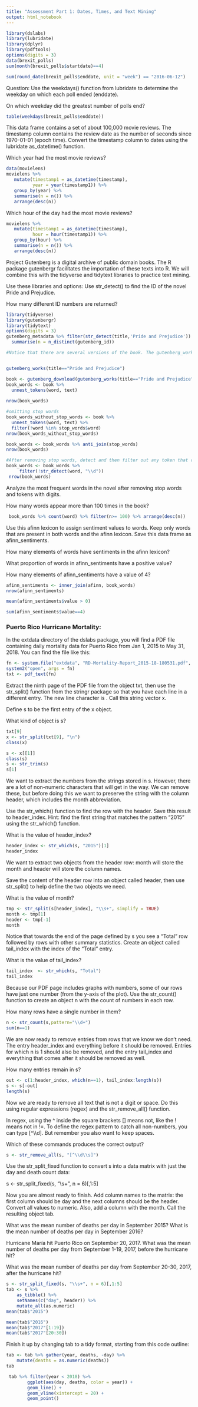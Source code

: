 ```yaml
---
title: "Assessment Part 1: Dates, Times, and Text Mining"
output: html_notebook
---
```




```r
library(dslabs)
library(lubridate)
library(dplyr)
library(pdftools)
options(digits = 3)  
data(brexit_polls)
sum(month(brexit_polls$startdate)==4)

sum(round_date(brexit_polls$enddate, unit = "week") == "2016-06-12")
```

Question: Use the weekdays() function from lubridate to determine the weekday on which each poll ended (enddate).

On which weekday did the greatest number of polls end?
```r
table(weekdays(brexit_polls$enddate))
```

This data frame contains a set of about 100,000 movie reviews. The timestamp column contains the review date as the number of seconds since 1970-01-01 (epoch time).
Convert the timestamp column to dates using the lubridate as_datetime() function.

Which year had the most movie reviews?
```r
data(movielens)
movielens %>%
   mutate(timestamp1 = as_datetime(timestamp),
          year = year(timestamp1)) %>%
   group_by(year) %>%
   summarise(n = n()) %>%
   arrange(desc(n))
```
Which hour of the day had the most movie reviews?
```r
movielens %>%
   mutate(timestamp1 = as_datetime(timestamp),
          hour = hour(timestamp1)) %>%
   group_by(hour) %>%
   summarise(n = n()) %>%
   arrange(desc(n))


```
Project Gutenberg is a digital archive of public domain books. The R package gutenbergr facilitates the importation of these texts into R. We will combine this with the tidyverse and tidytext libraries to practice text mining.

Use these libraries and options:
Use str_detect() to find the ID of the novel Pride and Prejudice.

How many different ID numbers are returned?

```r
library(tidyverse)
library(gutenbergr)
library(tidytext)
options(digits = 3)
gutenberg_metadata %>% filter(str_detect(title,'Pride and Prejudice')) %>%
  summarise(n = n_distinct(gutenberg_id))

#Notice that there are several versions of the book. The gutenberg_works() function filters this table to remove replicates and include only English language works. Use this function to find the ID for Pride and Prejudice.


gutenberg_works(title=="Pride and Prejudice")

book <- gutenberg_download(gutenberg_works(title=="Pride and Prejudice"),mirror="http://gutenberg.readingroo.ms/")
book_words <- book %>%
  unnest_tokens(word, text) 
  
nrow(book_words)

#omitting stop words
book_words_without_stop_words <- book %>%
  unnest_tokens(word, text) %>%
  filter(!word %in% stop_words$word)
nrow(book_words_without_stop_words)

book_words <- book_words %>% anti_join(stop_words)
nrow(book_words)

#After removing stop words, detect and then filter out any token that contains a digit from words.
book_words <- book_words %>%
     filter(!str_detect(word, "\\d"))
 nrow(book_words)
```
Analyze the most frequent words in the novel after removing stop words and tokens with digits.

How many words appear more than 100 times in the book?

```r
 book_words %>% count(word) %>% filter(n>= 100) %>% arrange(desc(n))
```

Use this afinn lexicon to assign sentiment values to words. Keep only words that are present in both words and the afinn lexicon. Save this data frame as afinn_sentiments.

How many elements of words have sentiments in the afinn lexicon?

What proportion of words in afinn_sentiments have a positive value?

How many elements of afinn_sentiments have a value of 4?

```r
afinn_sentiments <- inner_join(afinn, book_words)
nrow(afinn_sentiments)

mean(afinn_sentiments$value > 0)

sum(afinn_sentiments$value==4)
```

<h3>Puerto Rico Hurricane Mortality:</h3>

In the extdata directory of the dslabs package, you will find a PDF file containing daily mortality data for Puerto Rico from Jan 1, 2015 to May 31, 2018. You can find the file like this:
```r
fn <- system.file("extdata", "RD-Mortality-Report_2015-18-180531.pdf", package="dslabs")
system2("open", args = fn)
txt <- pdf_text(fn)
```
Extract the ninth page of the PDF file from the object txt, then use the str_split() function from the stringr package so that you have each line in a different entry. The new line character is \n. Call this string vector x.

Define s to be the first entry of the x object.

What kind of object is s?

```r
txt[9]
x <- str_split(txt[9], "\n")
class(x)

s <- x[[1]]
class(s)
s <- str_trim(s)
s[1]
```

We want to extract the numbers from the strings stored in s. However, there are a lot of non-numeric characters that will get in the way. We can remove these, but before doing this we want to preserve the string with the column header, which includes the month abbreviation.

Use the str_which() function to find the row with the header. Save this result to header_index. Hint: find the first string that matches the pattern "2015" using the str_which() function.

What is the value of header_index?
```r
header_index <- str_which(s, "2015")[1]
header_index

```
We want to extract two objects from the header row: month will store the month and header will store the column names.

Save the content of the header row into an object called header, then use str_split() to help define the two objects we need.

What is the value of month?
```r
tmp <- str_split(s[header_index], "\\s+", simplify = TRUE)
month <- tmp[1]
header <- tmp[-1]
month
```

Notice that towards the end of the page defined by s you see a "Total" row followed by rows with other summary statistics. Create an object called tail_index with the index of the "Total" entry.

What is the value of tail_index?
```r
tail_index  <- str_which(s, "Total")
tail_index
```

Because our PDF page includes graphs with numbers, some of our rows have just one number (from the y-axis of the plot). Use the str_count() function to create an object n with the count of numbers in each row.

How many rows have a single number in them?
```r
n <- str_count(s,pattern="\\d+")
sum(n==1)

```

We are now ready to remove entries from rows that we know we don't need. The entry header_index and everything before it should be removed. Entries for which n is 1 should also be removed, and the entry tail_index and everything that comes after it should be removed as well.

How many entries remain in s?
```r
out <- c(1:header_index, which(n==1), tail_index:length(s))
s <- s[-out]
length(s)

```
Now we are ready to remove all text that is not a digit or space. Do this using regular expressions (regex) and the str_remove_all() function.

In regex, using the ^ inside the square brackets [] means not, like the ! means not in !=. To define the regex pattern to catch all non-numbers, you can type [^\\d]. But remember you also want to keep spaces.

Which of these commands produces the correct output?
```r

s <- str_remove_all(s, "[^\\d\\s]")
```

Use the str_split_fixed function to convert s into a data matrix with just the day and death count data:

    
s <- str_split_fixed(s, "\\s+", n = 6)[,1:5]

  
Now you are almost ready to finish. Add column names to the matrix: the first column should be day and the next columns should be the header. Convert all values to numeric. Also, add a column with the month. Call the resulting object tab.

What was the mean number of deaths per day in September 2015?
What is the mean number of deaths per day in September 2016?

Hurricane María hit Puerto Rico on September 20, 2017. What was the mean number of deaths per day from September 1-19, 2017, before the hurricane hit?

What was the mean number of deaths per day from September 20-30, 2017, after the hurricane hit?


```r
s <- str_split_fixed(s, "\\s+", n = 6)[,1:5]
tab <- s %>% 
    as_tibble() %>% 
    setNames(c("day", header)) %>%
    mutate_all(as.numeric)
mean(tab$"2015")

mean(tab$"2016")
mean(tab$"2017"[1:19])
mean(tab$"2017"[20:30])
```
Finish it up by changing tab to a tidy format, starting from this code outline:

```r

tab <- tab %>% gather(year, deaths, -day) %>%
    mutate(deaths = as.numeric(deaths))
tab
```

```r
 tab %>% filter(year < 2018) %>% 
        ggplot(aes(day, deaths, color = year)) +
        geom_line() +
        geom_vline(xintercept = 20) +
        geom_point()
```
